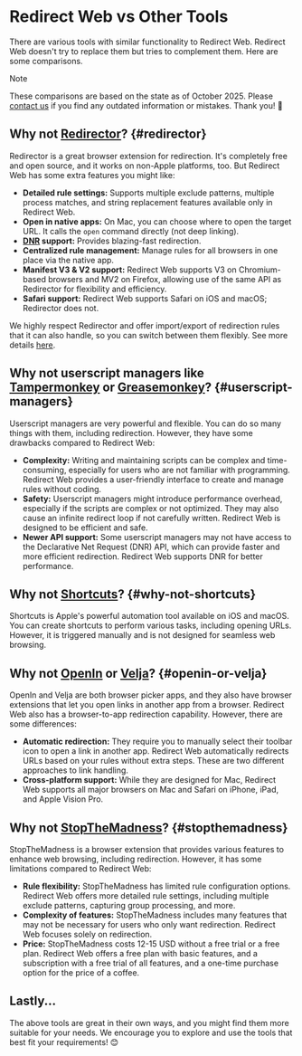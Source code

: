 # Redirect Web vs Other Tools

There are various tools with similar functionality to Redirect Web. Redirect Web doesn't try to replace them but tries to complement them. Here are some comparisons.

> [!NOTE]
> These comparisons are based on the state as of October 2025. Please [contact us](/contact-us) if you find any outdated information or mistakes. Thank you! 🙏

## Why not [Redirector](https://github.com/einaregilsson/Redirector)? {#redirector}

Redirector is a great browser extension for redirection. It's completely free and open source, and it works on non-Apple platforms, too. But Redirect Web has some extra features you might like:

* **Detailed rule settings:** Supports multiple exclude patterns, multiple process matches, and string replacement features available only in Redirect Web.
* **Open in native apps:** On Mac, you can choose where to open the target URL. It calls the `open` command directly (not deep linking).
* **[DNR](https://blog.mozilla.org/addons/2023/05/17/declarativenetrequest-available-in-firefox/) support:** Provides blazing-fast redirection.
* **Centralized rule management:** Manage rules for all browsers in one place via the native app.
* **Manifest V3 & V2 support:** Redirect Web supports V3 on Chromium-based browsers and MV2 on Firefox, allowing use of the same API as Redirector for flexibility and efficiency.
* **Safari support:** Redirect Web supports Safari on iOS and macOS; Redirector does not.

We highly respect Redirector and offer import/export of redirection rules that it can also handle, so you can switch between them flexibly. See more details [here](/export-or-import-rules).

## Why not userscript managers like [Tampermonkey](https://www.tampermonkey.net/) or [Greasemonkey](https://www.greasespot.net/)? {#userscript-managers}

Userscript managers are very powerful and flexible. You can do so many things with them, including redirection. However, they have some drawbacks compared to Redirect Web:

* **Complexity:** Writing and maintaining scripts can be complex and time-consuming, especially for users who are not familiar with programming. Redirect Web provides a user-friendly interface to create and manage rules without coding.
* **Safety:** Userscript managers might introduce performance overhead, especially if the scripts are complex or not optimized. They may also cause an infinite redirect loop if not carefully written. Redirect Web is designed to be efficient and safe.
* **Newer API support:** Some userscript managers may not have access to the Declarative Net Request (DNR) API, which can provide faster and more efficient redirection. Redirect Web supports DNR for better performance.

## Why not [Shortcuts](https://support.apple.com/guide/shortcuts/welcome/ios)? {#why-not-shortcuts}

Shortcuts is Apple's powerful automation tool available on iOS and macOS. You can create shortcuts to perform various tasks, including opening URLs. However, it is triggered manually and is not designed for seamless web browsing.

## Why not [OpenIn](https://loshadki.app/openin4/) or [Velja](https://sindresorhus.com/velja)? {#openin-or-velja}

OpenIn and Velja are both browser picker apps, and they also have browser extensions that let you open links in another app from a browser. Redirect Web also has a browser-to-app redirection capability. However, there are some differences:

* **Automatic redirection:** They require you to manually select their toolbar icon to open a link in another app. Redirect Web automatically redirects URLs based on your rules without extra steps. These are two different approaches to link handling.
* **Cross-platform support:** While they are designed for Mac, Redirect Web supports all major browsers on Mac and Safari on iPhone, iPad, and Apple Vision Pro.

## Why not [StopTheMadness](https://www.stopthemadness.com/)? {#stopthemadness}

StopTheMadness is a browser extension that provides various features to enhance web browsing, including redirection. However, it has some limitations compared to Redirect Web:

* **Rule flexibility:** StopTheMadness has limited rule configuration options. Redirect Web offers more detailed rule settings, including multiple exclude patterns, capturing group processing, and more.
* **Complexity of features:** StopTheMadness includes many features that may not be necessary for users who only want redirection. Redirect Web focuses solely on redirection.
* **Price:** StopTheMadness costs 12-15 USD without a free trial or a free plan. Redirect Web offers a free plan with basic features, and a subscription with a free trial of all features, and a one-time purchase option for the price of a coffee.

## Lastly...

The above tools are great in their own ways, and you might find them more suitable for your needs. We encourage you to explore and use the tools that best fit your requirements! 😊
